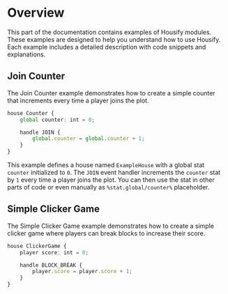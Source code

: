 # Overview

This part of the documentation contains examples of Housify modules. These examples are designed to help you understand how to use Housify. Each example includes a detailed description with code snippets and explanations.

## Join Counter

The Join Counter example demonstrates how to create a simple counter that increments every time a player joins the plot.

```ts
house Counter {
    global counter: int = 0;

    handle JOIN {
        global.counter = global.counter + 1;
    }
}
```

This example defines a house named `ExampleHouse` with a global stat `counter` initialized to `0`. The `JOIN` event handler increments the `counter` stat by `1` every time a player joins the plot. You can then use the stat in other parts of code or even manually as `%stat.global/counter%` placeholder.

## Simple Clicker Game

The Simple Clicker Game example demonstrates how to create a simple clicker game where players can break blocks to increase their score.

```ts
house ClickerGame {
    player score: int = 0;

    handle BLOCK_BREAK {
        player.score = player.score + 1;
    }
}
```
